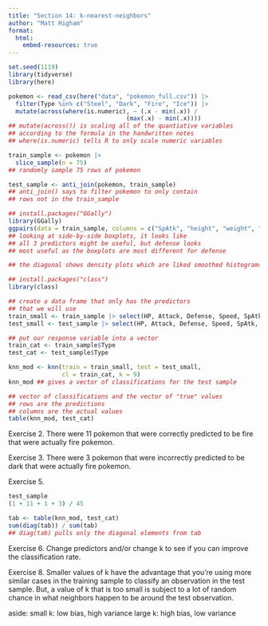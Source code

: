 ```yaml
---
title: "Section 14: k-nearest-neighbors"
author: "Matt Higham"
format: 
  html:
    embed-resources: true
---
```


```r
set.seed(1119)
library(tidyverse)
library(here) 

pokemon <- read_csv(here("data", "pokemon_full.csv")) |>
  filter(Type %in% c("Steel", "Dark", "Fire", "Ice")) |>
  mutate(across(where(is.numeric), ~ (.x - min(.x)) /
                                 (max(.x) - min(.x)))) 
## mutate(across()) is scaling all of the quantiative variables
## according to the formula in the handwritten notes
## where(is.numeric) tells R to only scale numeric variables
```

```r
train_sample <- pokemon |>
  slice_sample(n = 75)
## randomly sample 75 rows of pokemon

test_sample <- anti_join(pokemon, train_sample)
## anti_join() says to filter pokemon to only contain
## rows not in the train_sample
```

```r
## install.packages("GGally")
library(GGally)
ggpairs(data = train_sample, columns = c("SpAtk", "height", "weight", "Type"))
## looking at side-by-side boxplots, it looks like
## all 3 predictors might be useful, but defense looks
## most useful as the boxplots are most different for defense

## the diagonal shows density plots which are liked smoothed histograms
```

```r
## install.packages("class")
library(class)

## create a data frame that only has the predictors
## that we will use
train_small <- train_sample |> select(HP, Attack, Defense, Speed, SpAtk, weight)
test_small <- test_sample |> select(HP, Attack, Defense, Speed, SpAtk, weight)

## put our response variable into a vector
train_cat <- train_sample$Type
test_cat <- test_sample$Type

knn_mod <- knn(train = train_small, test = test_small,
               cl = train_cat, k = 9)
knn_mod ## gives a vector of classifications for the test sample

## vector of classifications and the vector of "true" values
## rows are the predictions
## columns are the actual values
table(knn_mod, test_cat) 
```

Exercise 2. There were 11 pokemon that were correctly predicted to be fire that were actually fire pokemon.

Exercise 3. There were 3 pokemon that were incorrectly predicted to be dark that were actually fire pokemon.

Exercise 5.

```r
test_sample
(1 + 11 + 1 + 3) / 45

tab <- table(knn_mod, test_cat) 
sum(diag(tab)) / sum(tab)
## diag(tab) pulls only the diagonal elements from tab
```

Exercise 6. Change predictors and/or change k to see if you can improve the classification rate.

Exercise 8. Smaller values of k have the advantage that you're using more similar cases in the training sample to classify an observation in the test sample. But, a value of k that is too small is subject to a lot of random chance in what neighbors happen to be around the test observation.

aside:
small k: low bias, high variance
large k: high bias, low variance
